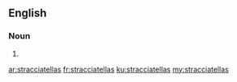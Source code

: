 ==English==

===Noun===
{{head|en|noun plural form}}

# {{plural of|stracciatella|lang=en}}

[[ar:stracciatellas]]
[[fr:stracciatellas]]
[[ku:stracciatellas]]
[[my:stracciatellas]]